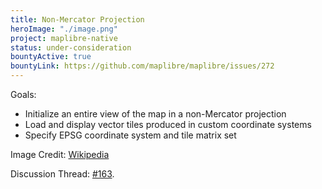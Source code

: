 ```yaml
---
title: Non-Mercator Projection
heroImage: "./image.png"
project: maplibre-native
status: under-consideration
bountyActive: true
bountyLink: https://github.com/maplibre/maplibre/issues/272
---
```


Goals:

- Initialize an entire view of the map in a non-Mercator projection
- Load and display vector tiles produced in custom coordinate systems
- Specify EPSG coordinate system and tile matrix set

Image Credit: <a href="https://upload.wikimedia.org/wikipedia/commons/f/fa/Mercator-proj.png">Wikipedia</a>

Discussion Thread: [#163](https://github.com/maplibre/maplibre/discussions/163).
